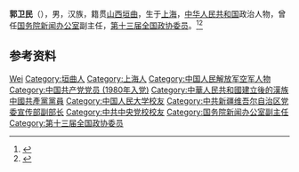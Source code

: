 {{Otheruses|other=名为郭卫民的其他人物|郭卫民}}
{{Infobox officeholder
| 姓名          = 郭卫民
| 性別                      = 男
| 民族                        = [[汉族|汉族]]
| 出生日期                  = {{birth year and age|1958|10}}
| 出生地點                  = {{CHN}}[[上海市|上海市]]
| 籍貫                      = [[山西|山西]][[垣曲|垣曲]]
| 國籍                      = {{中华人民共和国}}
| 政黨                      = {{中國共產黨}}
| 母校                      = [[中国人民大学|中国人民大学]]
}}
'''郭卫民'''（{{bd|1958年|10月|}}），男，汉族，籍贯[[山西|山西]][[垣曲|垣曲]]，生于[[上海|上海]]，[[中华人民共和国|中华人民共和国]]政治人物，曾任[[国务院新闻办公室|国务院新闻办公室]]副主任，[[第十三届全国政协委员|第十三届全国政协委员]]。<ref>{{Cite web|title=郭卫民简介|url=http://www.scio.gov.cn/ztk/xwfb/jjfyr/33/jj/Document/1457111/1457111.htm|accessdate=2020-12-26|work=中华人民共和国国务院新闻办公室}}</ref><ref>{{Cite web|title=国新办副主任郭卫民将任全国政协十三届二次会议发言人|url=http://www.bjnews.com.cn/feature/2018/12/25/533709.html|accessdate=2020-12-26|date=2018-12-25 |work=新京报}}</ref>

== 参考资料 ==
{{reflist}}

{{中华人民共和国政治人物小作品}}
{{Navboxes 
| title  = 郭卫民在[[中华全国新闻工作者协会|中华全国新闻工作者协会]]的职务
| list1  =
{{中华全国新闻工作者协会第九届理事会}}
}}

{{Authority control}}
{{DEFAULTSORT:Guo郭}}
[[Category:郭姓|Wei]]
[[Category:垣曲人|Category:垣曲人]]
[[Category:上海人|Category:上海人]]
[[Category:中国人民解放军空军人物|Category:中国人民解放军空军人物]]
[[Category:中国共产党党员_(1980年入党)|Category:中国共产党党员 (1980年入党)]]
[[Category:中華人民共和國建立後的漢族中國共產黨黨員|Category:中華人民共和國建立後的漢族中國共產黨黨員]]
[[Category:中国人民大学校友|Category:中国人民大学校友]]
[[Category:中共新疆维吾尔自治区党委宣传部副部长|Category:中共新疆维吾尔自治区党委宣传部副部长]]
[[Category:中共中央党校校友|Category:中共中央党校校友]]
[[Category:国务院新闻办公室副主任|Category:国务院新闻办公室副主任]]
[[Category:第十三届全国政协委员|Category:第十三届全国政协委员]]
